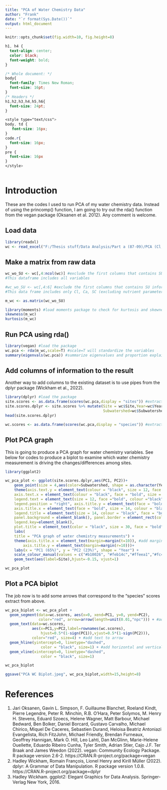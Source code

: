 ```yaml
---
title: "PCA of Water Chemistry Data"
author: "Frank"
date: "`r format(Sys.Date())`"
output: html_document
---
```


```r
knitr::opts_chunk$set(fig.width=10, fig.height=8)
```

```css
h1, h4 {
  text-align: center;
  color: black;
  font-weight: bold;
}

/* Whole document: */
body{
  font-family: Times New Roman;
  font-size: 16pt;
}
/* Headers */
h1,h2,h3,h4,h5,h6{
  font-size: 24pt;
}

<style type="text/css">
body, td {
   font-size: 16px;
}
code.r{
  font-size: 16px;
}
pre {
  font-size: 16px
}
</style>
  
```

# Introduction

These are the codes I used to run PCA of my water chemistry data. Instead of using the princomp() function, I am going to try out the rda() function from the vegan package (Oksanen et al. 2012). Any comment is welcome. 

## Load data

```r
library(readxl)
wc <- read_excel("F:/Thesis stuff/Data Analysis/Part a (87-09)/PCA (Cl, Ca, SC)/Data for PCA.xlsx")
```

## Make a matrix from raw data

```r
wc_wo_SU <- wc[,4:ncol(wc)] #exclude the first columns that contains SU information
#This dataframe includes all variables

#wc_wo_SU <- wc[,4:6] #exclude the first columns that contains SU information
#This data frame includes only Cl, Ca, SC (excluding nutrient parameters)

m_wc <- as.matrix(wc_wo_SU)

library(moments) #load moments package to check for kurtosis and skewness
skewness(m_wc)
kurtosis(m_wc)
```

## Run PCA using rda() 

```r
library(vegan) #load the package
wc.pca <- rda(m_wc,scale=T) #scale=T will standardize the variables
summary(eigenvals(wc.pca)) #summarize eigenvalues and proportion explained by each PC
```

## Add columns of information to the result

Another way to add columns to the existing dataset is to use pipes from the dplyr package (Wickham et al., 2022).

```r

library(dplyr) #load the package
site.scores <- as.data.frame(scores(wc.pca,display = "sites")) #extract site scores
site.scores.dplyr <- site.scores %>% mutate(Site = wc$Site,Year=wc$Year,
                                            Subwatershed=wc$Subwatershed)
head(site.scores.dplyr)

wc.scores <- as.data.frame(scores(wc.pca,display = "species")) #extract "species" scores (in this case, score for each water chemistry variable)
```

## Plot PCA graph

This is going to produce a PCA graph for water chemistry variables. See below for codes to produce a biplot to examine which water chemistry measurement is driving the changes/differences among sites.

```r
library(ggplot2)

wc_pca_plot <- ggplot(site.scores.dplyr,aes(PC1, PC2))+ 
    geom_point(size = 4,aes(color=Subwatershed, shape = as.character(Year))) +
    theme(axis.text.y = element_text(colour = "black", size = 12, face = "bold"), 
    axis.text.x = element_text(colour = "black", face = "bold", size = 12), 
    legend.text = element_text(size = 12, face ="bold", colour ="black"), 
    legend.position = "right", axis.title.y = element_text(face = "bold", size = 14), 
    axis.title.x = element_text(face = "bold", size = 14, colour = "black"), 
    legend.title = element_text(size = 14, colour = "black", face = "bold"), 
    panel.background = element_blank(), panel.border = element_rect(colour = "black", fill = NA, size = 1.2),
    legend.key=element_blank(),
    plot.title = element_text(color = "black", size = 30, face = "bold", hjust = 0.5)) + 
    labs(
    title = "PCA graph of water chemistry measurements") + 
    theme(axis.title.x = element_text(margin=margin(t=10)), #add margin to x-axis title
        axis.title.y = element_text(margin=margin(r=10)))+
    labs(x = "PC1 (65%)", y = "PC2 (23%)", shape = "Year") +
    scale_colour_manual(values = c("#b10026", "#feb14c","#ffeea1","#fc4d2a")) +
    geom_text(aes(label=Site),hjust=-0.15, vjust=1)

wc_pca_plot
```

## Plot a PCA biplot

The job now is to add some arrows that correspond to the "species" scores extract from above. 

```r
wc_pca_biplot <- wc_pca_plot + 
  geom_segment(data=wc.scores, aes(x=0, xend=PC1, y=0, yend=PC2), 
               color="red", arrow=arrow(length=unit(0.01,"npc"))) + #add arrow
  geom_text(data=wc.scores, 
            aes(x=PC1,y=PC2,label=rownames(wc.scores),
                hjust=0.5*(1-sign(PC1)),vjust=0.5*(1-sign(PC2))), 
            color="red", size=4) + #add text to arrow
  geom_hline(yintercept=0, linetype="dashed", 
                color = "black", size=1) + #add horizontal and vertical lines at 0
  geom_vline(xintercept=0, linetype="dashed", 
                color = "black", size=1)

wc_pca_biplot

ggsave("PCA WC Biplot.jpeg", wc_pca_biplot,width=15,height=8)
```

# References

1. Jari Oksanen, Gavin L. Simpson, F. Guillaume Blanchet, Roeland Kindt, Pierre Legendre, Peter R. Minchin,
  R.B. O'Hara, Peter Solymos, M. Henry H. Stevens, Eduard Szoecs, Helene Wagner, Matt Barbour, Michael
  Bedward, Ben Bolker, Daniel Borcard, Gustavo Carvalho, Michael Chirico, Miquel De Caceres, Sebastien
  Durand, Heloisa Beatriz Antoniazi Evangelista, Rich FitzJohn, Michael Friendly, Brendan Furneaux,
  Geoffrey Hannigan, Mark O. Hill, Leo Lahti, Dan McGlinn, Marie-Helene Ouellette, Eduardo Ribeiro Cunha,
  Tyler Smith, Adrian Stier, Cajo J.F. Ter Braak and James Weedon (2022). vegan: Community Ecology Package.
  R package version 2.6-2. https://CRAN.R-project.org/package=vegan
2. Hadley Wickham, Romain François, Lionel Henry and Kirill Müller (2022). dplyr: A Grammar of Data
    Manipulation. R package version 1.0.8. https://CRAN.R-project.org/package=dplyr
3. Hadley Wickham. ggplot2: Elegant Graphics for Data Analysis. Springer-Verlag New York, 2016.